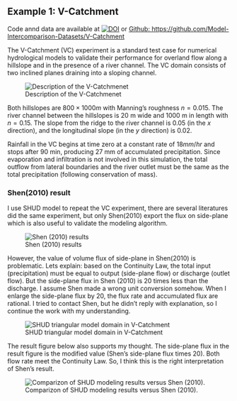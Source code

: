 
## Example 1: V-Catchment
Code annd data are available at [![DOI](https://zenodo.org/badge/226266189.svg)](https://zenodo.org/badge/latestdoi/226266189) or [Github: https://github.com/Model-Intercomparison-Datasets/V-Catchment](https://github.com/Model-Intercomparison-Datasets/V-Catchment)

The V-Catchment (VC) experiment is a standard test case for numerical hydrological models to validate their performance for overland flow along a hillslope and in the presence of a river channel.
The VC domain consists of two inclined planes draining into a sloping channel. 

![Description of the V-Catchmenet](Fig/Example/vCat/Vcat.png)

Both hillslopes are $800 \times 1000 m$ with Manning's roughness $n=0.015$.  The river channel between the hillslopes is $20$ m wide and $1000$ m in length with $n=0.15$. The slope from the ridge to the river channel is 0.05 (in the $x$ direction), and the longitudinal slope (in the $y$ direction) is 0.02.

Rainfall in the VC begins at time zero at a constant rate of $18 mm/hr$ and stops after 90 min, producing $27$ mm of accumulated precipitation. Since evaporation and infiltration is not involved in this simulation, the total outflow from lateral boundaries and the river outlet must be the same as the total precipitation (following conservation of mass).  


### Shen(2010) result

I use SHUD model to repeat the VC experiment, there are several literatures did the same experiment, but only Shen(2010) export the flux on side-plane which is also useful to validate the modeling algorithm. 

![Shen (2010) results](Fig/Example/vCat/Shen2010.png)

However, the value of volume flux of side-plane in Shen(2010) is problematic. Lets explain: based on the Continuity Law, the total input (precipitation) must be equal to output (side-plane flow) or discharge (outlet flow). But the side-plane flux in Shen (2010) is 20 times less than the discharge. I assume Shen made a wrong unit conversion somehow. When I enlarge the side-plane flux by 20, the flux rate and accumulated flux are rational. I tried to contact Shen, but he didn't reply with explanation, so I continue the work with my understanding.

![SHUD triangular model domain in V-Catchment](Fig/Example/vCat/vc_mesh.png)


The result figure below also supports my thought. The side-plane flux in the result figure is the modified value (Shen's side-plane flux times 20). Both flow rate meet the Continuity Law. So, I think this is the right interpretation of Shen's result.

![Comparizon of SHUD modeling results versus Shen (2010).](Fig/Example/vCat/vcat_vs_vs.png)


